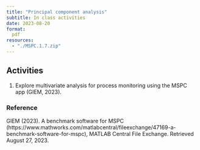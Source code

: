 ```yaml
---
title: "Principal component analysis"
subtitle: In class activities
date: 2023-08-20
format:
  pdf
resources:
  - "./MSPC.1.7.zip"
---
```


## Activities

1. Explore multivariate analysis for process monitoring using the MSPC app (GIEM, 2023). 


### Reference

GIEM (2023). A benchmark software for MSPC (https://www.mathworks.com/matlabcentral/fileexchange/47169-a-benchmark-software-for-mspc), MATLAB Central File Exchange. Retrieved August 27, 2023.